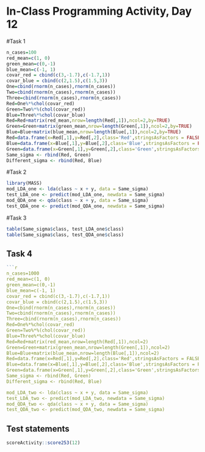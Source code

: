 # In-Class Programming Activity, Day 12

#Task 1
```r
n_cases=100
red_mean=c(1, 0)
green_mean=c(0,-1)
blue_mean=c(-1, 1)
covar_red = cbind(c(3,-1.7),c(-1.7,1))
covar_blue = cbind(c(2,1.5),c(1.5,3))
One=cbind(rnorm(n_cases),rnorm(n_cases))
Two=cbind(rnorm(n_cases),rnorm(n_cases))
Three=cbind(rnorm(n_cases),rnorm(n_cases))
Red=One%*%chol(covar_red)
Green=Two%*%(chol(covar_red))
Blue=Three%*%chol(covar_blue)
Red=Red+matrix(red_mean,nrow=length(Red[,1]),ncol=2,by=TRUE)
Green=Green+matrix(green_mean,nrow=length(Green[,1]),ncol=2,by=TRUE)
Blue=Blue+matrix(blue_mean,nrow=length(Blue[,1]),ncol=2,by=TRUE)
Red=data.frame(x=Red[,1],y=Red[,2],class='Red',stringsAsFactors = FALSE)
Blue=data.frame(x=Blue[,1],y=Blue[,2],class='Blue',stringsAsFactors = FALSE)
Green=data.frame(x=Green[,1],y=Green[,2],class='Green',stringsAsFactors = FALSE)
Same_sigma <- rbind(Red, Green)
Different_sigma <- rbind(Red, Blue)
```

#Task 2
```r
library(MASS)
mod_LDA_one <- lda(class ~ x + y, data = Same_sigma)
test_LDA_one <- predict(mod_LDA_one, newdata = Same_sigma)
mod_QDA_one <- qda(class ~ x + y, data = Same_sigma)
test_QDA_one <- predict(mod_QDA_one, newdata = Same_sigma)
```

#Task 3
```r
table(Same_sigma$class, test_LDA_one$class)
table(Same_sigma$class, test_QDA_one$class)
```

## Task 4
```r
```r
n_cases=1000
red_mean=c(1, 0)
green_mean=c(0,-1)
blue_mean=c(-1, 1)
covar_red = cbind(c(3,-1.7),c(-1.7,1))
covar_blue = cbind(c(2,1.5),c(1.5,3))
One=cbind(rnorm(n_cases),rnorm(n_cases))
Two=cbind(rnorm(n_cases),rnorm(n_cases))
Three=cbind(rnorm(n_cases),rnorm(n_cases))
Red=One%*%chol(covar_red)
Green=Two%*%(chol(covar_red))
Blue=Three%*%chol(covar_blue)
Red=Red+matrix(red_mean,nrow=length(Red[,1]),ncol=2)
Green=Green+matrix(green_mean,nrow=length(Green[,1]),ncol=2)
Blue=Blue+matrix(blue_mean,nrow=length(Blue[,1]),ncol=2)
Red=data.frame(x=Red[,1],y=Red[,2],class='Red',stringsAsFactors = FALSE)
Blue=data.frame(x=Blue[,1],y=Blue[,2],class='Blue',stringsAsFactors = FALSE)
Green=data.frame(x=Green[,1],y=Green[,2],class='Green',stringsAsFactors = FALSE)
Same_sigma <- rbind(Red, Green)
Different_sigma <- rbind(Red, Blue)

mod_LDA_two <- lda(class ~ x + y, data = Same_sigma)
test_LDA_two <- predict(mod_LDA_two, newdata = Same_sigma)
mod_QDA_two <- qda(class ~ x + y, data = Same_sigma)
test_QDA_two <- predict(mod_QDA_two, newdata = Same_sigma)
```


## Test statements

```r
scoreActivity::score253(12)
```